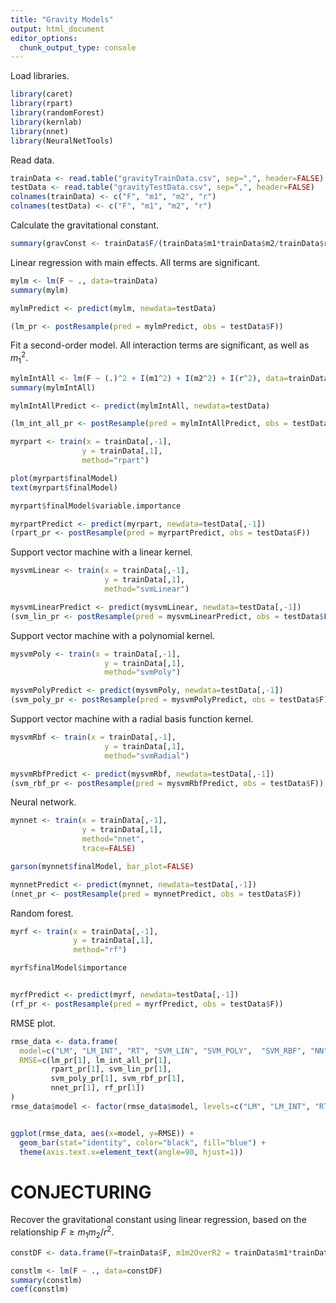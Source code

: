 ```yaml
---
title: "Gravity Models"
output: html_document
editor_options: 
  chunk_output_type: console
---
```


Load libraries.
```r
library(caret)
library(rpart)
library(randomForest)
library(kernlab)
library(nnet)
library(NeuralNetTools)
```

Read data.
```r
trainData <- read.table("gravityTrainData.csv", sep=",", header=FALSE)
testData <- read.table("gravityTestData.csv", sep=",", header=FALSE)
colnames(trainData) <- c("F", "m1", "m2", "r")
colnames(testData) <- c("F", "m1", "m2", "r")
```

Calculate the gravitational constant.
```r
summary(gravConst <- trainData$F/(trainData$m1*trainData$m2/trainData$r^2))
```

Linear regression with main effects.  All terms are significant.
```r
mylm <- lm(F ~ ., data=trainData)
summary(mylm)

mylmPredict <- predict(mylm, newdata=testData)

(lm_pr <- postResample(pred = mylmPredict, obs = testData$F))
```

Fit a second-order model.  All interaction terms are significant, as well as $m_1^2$.  
```r
mylmIntAll <- lm(F ~ (.)^2 + I(m1^2) + I(m2^2) + I(r^2), data=trainData)
summary(mylmIntAll)

mylmIntAllPredict <- predict(mylmIntAll, newdata=testData)

(lm_int_all_pr <- postResample(pred = mylmIntAllPredict, obs = testData$F))
```

```r
myrpart <- train(x = trainData[,-1],
                y = trainData[,1],
                method="rpart")

plot(myrpart$finalModel)
text(myrpart$finalModel)

myrpart$finalModel$variable.importance

myrpartPredict <- predict(myrpart, newdata=testData[,-1])
(rpart_pr <- postResample(pred = myrpartPredict, obs = testData$F))
```

Support vector machine with a linear kernel.
```r
mysvmLinear <- train(x = trainData[,-1],
                     y = trainData[,1],
                     method="svmLinear")

mysvmLinearPredict <- predict(mysvmLinear, newdata=testData[,-1])
(svm_lin_pr <- postResample(pred = mysvmLinearPredict, obs = testData$F))
```

Support vector machine with a polynomial kernel.
```r
mysvmPoly <- train(x = trainData[,-1],
                     y = trainData[,1],
                     method="svmPoly")

mysvmPolyPredict <- predict(mysvmPoly, newdata=testData[,-1])
(svm_poly_pr <- postResample(pred = mysvmPolyPredict, obs = testData$F))
```

Support vector machine with a radial basis function kernel.
```r
mysvmRbf <- train(x = trainData[,-1],
                     y = trainData[,1],
                     method="svmRadial")

mysvmRbfPredict <- predict(mysvmRbf, newdata=testData[,-1])
(svm_rbf_pr <- postResample(pred = mysvmRbfPredict, obs = testData$F))
```

Neural network.
```r
mynnet <- train(x = trainData[,-1],
                y = trainData[,1],
                method="nnet",
                trace=FALSE)

garson(mynnet$finalModel, bar_plot=FALSE)

mynnetPredict <- predict(mynnet, newdata=testData[,-1])
(nnet_pr <- postResample(pred = mynnetPredict, obs = testData$F))
```

Random forest.
```r
myrf <- train(x = trainData[,-1],
              y = trainData[,1],
              method="rf")

myrf$finalModel$importance


myrfPredict <- predict(myrf, newdata=testData[,-1])
(rf_pr <- postResample(pred = myrfPredict, obs = testData$F))
```

RMSE plot.
```r
rmse_data <- data.frame(
  model=c("LM", "LM_INT", "RT", "SVM_LIN", "SVM_POLY",  "SVM_RBF", "NN", "RF"),
  RMSE=c(lm_pr[1], lm_int_all_pr[1], 
         rpart_pr[1], svm_lin_pr[1],
         svm_poly_pr[1], svm_rbf_pr[1],
         nnet_pr[1], rf_pr[1])
)
rmse_data$model <- factor(rmse_data$model, levels=c("LM", "LM_INT", "RT", "SVM_LIN", "SVM_POLY",  "SVM_RBF", "NN", "RF"))


ggplot(rmse_data, aes(x=model, y=RMSE)) + 
  geom_bar(stat="identity", color="black", fill="blue") +
  theme(axis.text.x=element_text(angle=90, hjust=1))
```


# CONJECTURING


Recover the gravitational constant using linear regression, based on the relationship $F \geq m_1m_2/r^2$.

```r
constDF <- data.frame(F=trainData$F, m1m2OverR2 = trainData$m1*trainData$m2/trainData$r^2)

constlm <- lm(F ~ ., data=constDF)
summary(constlm)
coef(constlm)
```


